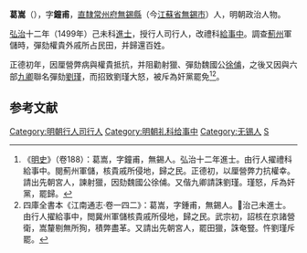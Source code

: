 {{明清人物信息框
| 姓名 = 葛嵩
| 原名 =
| 圖片名稱 = 
| 圖片大小 = 220px
| 圖片說明 = 
| 最高職務 = 禮科給事中
| 國家 = 大明
| 爵位 =
| 籍貫 = [[南直隸|直隸]][[常州府|常州府]][[無錫縣|無錫縣]]
| 族裔 = 
| 字號 = 字鐘甫
| 室名 = 
| 諡號 = 
| 出生日期 = 正統十三年（1448年）
| 出生地點 = 
| 逝世日期 = 嘉靖十年（1531年）
| 逝世地點 = 
| 墓葬 =
| 配偶 =
| 親屬 = 
| 出身 = 
*弘治十二年己未科同進士出身
| 經歷 = 
| 著作 =
}}

'''葛嵩'''（{{bd|1448年||1531年|catIdx=Ge葛}}），字'''鐘甫'''，[[南直隸|直隸]][[常州府|常州府]][[無錫縣|無錫縣]]（今[[江蘇省|江蘇省]][[無錫市|無錫市]]）人，明朝政治人物。

[[弘治_(明朝)|弘治]]十二年（1499年）己未科[[進士|進士]]，授行人司行人，改禮科[[給事中|給事中]]。調查[[薊州|薊州]]軍儲時，彈劾權貴外戚所占民田，并歸還百姓。

正德初年，因厘營弊病與權貴抵抗，并阻勸射獵、彈劾魏國公[[徐俌|徐俌]]，之後又因與六部[[九卿|九卿]]聯名彈劾[[劉瑾|劉瑾]]，而招致劉瑾大怒，被斥為奸黨罷免<ref>《[[明史|明史]]》（卷188）：葛嵩，字鐘甫，無錫人。弘治十二年進士。由行人擢禮科給事中。閱薊州軍儲，核貴戚所侵地，歸之民。正德初，以厘營弊力抗權幸。請出先朝宮人，諫射獵，因劾魏國公徐俌。又偕九卿請誅劉瑾。瑾怒，斥為奸黨，罷歸。</ref><ref>四庫全書本《江南通志·卷一四二》：葛嵩，字鍾甫，無錫人。𢎞治己未進士。由行人擢給事中，閲冀州軍儲核貴戚所侵地，歸之民。武宗初，詔核在京諸營衛，嵩釐剔無所狥，積弊盡革。又請出先朝宮人，罷田獵，誅奄豎。忤劉瑾斥罷。</ref>。

==参考文献==
{{wikisource|明史/卷188}}
{{Reflist}}

{{明朝人物小作品}}
{{弘治十二年己未科殿試金榜}}
{{DEFAULTSORT:Ge葛}}
[[Category:明朝行人司行人|Category:明朝行人司行人]]
[[Category:明朝礼科给事中|Category:明朝礼科给事中]]
[[Category:无锡人|Category:无锡人]]
[[Category:葛姓|S]]